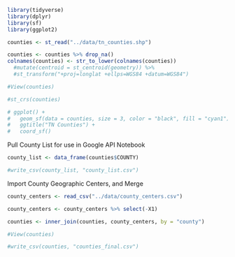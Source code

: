 ```r
library(tidyverse)
library(dplyr)
library(sf)
library(ggplot2)
```

```r
counties <- st_read("../data/tn_counties.shp")
```

```r
counties <- counties %>% drop_na()
colnames(counties) <- str_to_lower(colnames(counties))
  #mutate(centroid = st_centroid(geometry)) %>%
  #st_transform("+proj=longlat +ellps=WGS84 +datum=WGS84")
```


```r
#View(counties)
```

```r
#st_crs(counties)
```

```r
# ggplot() + 
#   geom_sf(data = counties, size = 3, color = "black", fill = "cyan1") + 
#   ggtitle("TN Counties") + 
#   coord_sf()
```

Pull County List for use in Google API Notebook
```r
county_list <- data_frame(counties$COUNTY)
```

```r
#write_csv(county_list, "county_list.csv")
```

Import County Geographic Centers, and Merge
```r
county_centers <- read_csv("../data/county_centers.csv")
```

```r
county_centers <- county_centers %>% select(-X1)
```

```r
counties <- inner_join(counties, county_centers, by = "county")
```

```r
#View(counties)
```

```r
#write_csv(counties, "counties_final.csv")
```



